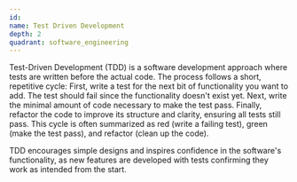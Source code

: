 ```yaml
---
id:
name: Test Driven Development
depth: 2
quadrant: software_engineering
---
```


Test-Driven Development (TDD) is a software development approach where tests are written before the actual code.
The process follows a short, repetitive cycle: First, write a test for the next bit of functionality you want to add.
The test should fail since the functionality doesn't exist yet.
Next, write the minimal amount of code necessary to make the test pass.
Finally, refactor the code to improve its structure and clarity, ensuring all tests still pass.
This cycle is often summarized as red (write a failing test), green (make the test pass), and refactor (clean up the code).

TDD encourages simple designs and inspires confidence in the software's functionality,
as new features are developed with tests confirming they work as intended from the start.
